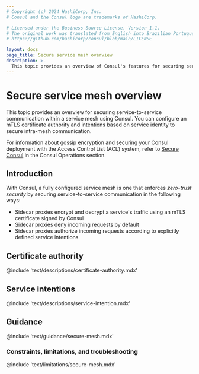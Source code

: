 ```yaml
---
# Copyright (c) 2024 HashiCorp, Inc.
# Consul and the Consul logo are trademarks of HashiCorp.

# Licensed under the Business Source License, Version 1.1.
# The original work was translated from English into Brazilian Portuguese.
# https://github.com/hashicorp/consul/blob/main/LICENSE

layout: docs
page_title: Secure service mesh overview
description: >-
  This topic provides an overview of Consul's features for securing service mesh communication, including a built-in mTLS certificate authority (CA) and service intentions.
---
```


# Secure service mesh overview

This topic provides an overview for securing service-to-service communication within a service mesh using Consul. You can configure an mTLS certificate authority and intentions based on service identity to secure intra-mesh communication.

For information about gossip encryption and securing your Consul deployment with the Access Control List (ACL) system, refer to [Secure Consul](/consul/secure) in the Consul Operations section.

## Introduction

With Consul, a fully configured service mesh is one that enforces _zero-trust security_ by securing service-to-service communication in the following ways:

- Sidecar proxies encrypt and decrypt a service's traffic using an mTLS certificate signed by Consul
- Sidecar proxies deny incoming requests by default
- Sidecar proxies authorize incoming requests according to explicitly defined service intentions

## Certificate authority

@include 'text/descriptions/certificate-authority.mdx'

## Service intentions

@include 'text/descriptions/service-intention.mdx'

## Guidance

@include 'text/guidance/secure-mesh.mdx'

### Constraints, limitations, and troubleshooting

@include 'text/limitations/secure-mesh.mdx'
